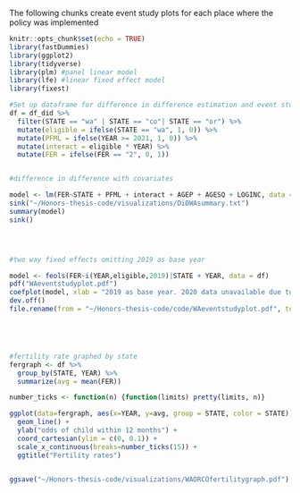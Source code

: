 The following chunks create event study plots for each place where the policy
was implemented




```r
knitr::opts_chunk$set(echo = TRUE)
library(fastDummies)
library(ggplot2)
library(tidyverse)
library(plm) #panel linear model
library(lfe) #linear fixed effect model
library(fixest)
```

```r
#Set up dataframe for difference in difference estimation and event study plot
df = df_did %>%
  filter(STATE == "wa" | STATE == "co"| STATE == "or") %>%
  mutate(eligible = ifelse(STATE == "wa", 1, 0)) %>%
  mutate(PFML = ifelse(YEAR >= 2021, 1, 0)) %>%
  mutate(interact = eligible * YEAR) %>%
  mutate(FER = ifelse(FER == "2", 0, 1))


#difference in difference with covariates

model <- lm(FER~STATE + PFML + interact + AGEP + AGESQ + LOGINC, data = df)
sink("~/Honors-thesis-code/visualizations/DiDWAsummary.txt")
summary(model)
sink()




#two way fixed effects omitting 2019 as base year

model <- feols(FER~i(YEAR,eligible,2019)|STATE + YEAR, data = df)
pdf("WAeventstudyplot.pdf")
coefplot(model, xlab = "2019 as base year. 2020 data unavailable due to covid", main = "Washington event study (OR, CO as controls)")
dev.off()
file.rename(from = "~/Honors-thesis-code/code/WAeventstudyplot.pdf", to = "~/Honors-thesis-code/visualizations/WAeventstudyplot.pdf")





#fertility rate graphed by state
fergraph <- df %>%
  group_by(STATE, YEAR) %>%
  summarize(avg = mean(FER))

number_ticks <- function(n) {function(limits) pretty(limits, n)}

ggplot(data=fergraph, aes(x=YEAR, y=avg, group = STATE, color = STATE)) +
  geom_line() +
  ylab("odds of child within 12 months") +
  coord_cartesian(ylim = c(0, 0.1)) +
  scale_x_continuous(breaks=number_ticks(15)) +
  ggtitle("Fertility rates")


ggsave("~/Honors-thesis-code/visualizations/WAORCOfertilitygraph.pdf")
```